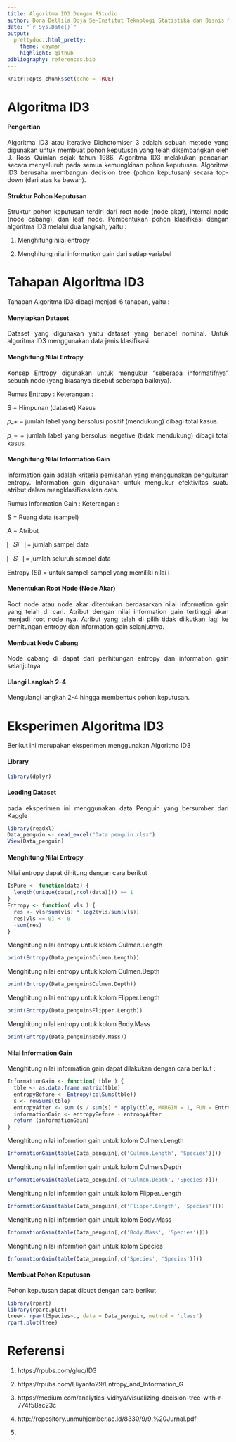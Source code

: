 ```yaml
---
title: Algoritma ID3 Dengan RStudio
author: Dona Dellila Doja Se-Institut Teknologi Statistika dan Bisnis Muhammadiyah
date: "`r Sys.Date()`"
output:
  prettydoc::html_pretty:
    theme: cayman
    highlight: github
bibliography: references.bib
---
```


```{=html}
<style>
body{
text-align: justify}
</style>
```
```r
knitr::opts_chunk$set(echo = TRUE)
```

# Algoritma ID3

#### Pengertian
Algoritma ID3 atau Iterative Dichotomiser 3 adalah sebuah metode yang digunakan untuk membuat pohon keputusan yang telah dikembangkan oleh J. Ross Quinlan sejak tahun 1986. Algoritma ID3 melakukan pencarian secara menyeluruh pada semua kemungkinan pohon keputusan. Algoritma ID3 berusaha membangun decision tree (pohon keputusan) secara top-down (dari atas ke bawah).

#### Struktur Pohon Keputusan
Struktur pohon keputusan terdiri dari root node (node akar), internal node (node cabang), dan leaf node.
Pembentukan pohon klasifikasi dengan algoritma ID3 melalui dua langkah, yaitu :

1. Menghitung nilai entropy 

2. Menghitung nilai information gain dari setiap variabel

# Tahapan Algoritma ID3
Tahapan Algoritma ID3 dibagi menjadi 6 tahapan, yaitu :

#### Menyiapkan Dataset
Dataset yang digunakan yaitu dataset yang berlabel nominal. Untuk algoritma ID3 menggunakan data jenis klasifikasi.   

#### Menghitung Nilai Entropy
Konsep Entropy digunakan untuk mengukur “seberapa informatifnya” sebuah node (yang biasanya disebut seberapa baiknya).

Rumus Entropy :
\begin{equation}
\operatorname{entropy}(s)=-p_{+} \log _2 p_{+}-p_{-} \log _2 p_{-}
\end{equation}
Keterangan :

S    = Himpunan (dataset) Kasus

𝑝_+ = jumlah label yang bersolusi positif (mendukung) dibagi total kasus. 

𝑝_− = jumlah label yang bersolusi negative (tidak mendukung) dibagi total kasus.
	
#### Menghitung Nilai Information Gain
Information gain adalah kriteria pemisahan yang menggunakan pengukuran entropy. Information gain digunakan untuk mengukur efektivitas suatu atribut dalam mengklasifikasikan data. 

Rumus Information Gain :
\begin{equation}
\operatorname{Gain}(A)=\operatorname{entropy}(s)-\sum_{i=1}^k \frac{|S i|}{|S|} x \operatorname{entropy}(S i)
\end{equation}
Keterangan :

S = Ruang data (sampel)

A = Atribut 

⎸𝑆𝑖⎹ = jumlah sampel data

⎸𝑆⎹ = jumlah seluruh sampel data

Entropy (Si) = untuk sampel-sampel yang memiliki nilai i

#### Menentukan Root Node (Node Akar)
Root node atau node akar ditentukan berdasarkan nilai information gain yang telah di cari. Atribut dengan nilai information gain tertinggi akan menjadi root node nya. Atribut yang telah di pilih tidak diikutkan lagi ke perhitungan entropy dan information gain selanjutnya. 

#### Membuat Node Cabang
Node cabang di dapat dari perhitungan entropy dan information gain selanjutnya.

#### Ulangi Langkah 2-4
Mengulangi langkah 2-4 hingga membentuk pohon keputusan.

# Eksperimen Algoritma ID3
Berikut ini merupakan eksperimen menggunakan Algoritma ID3

#### Library
```r
library(dplyr)
```

#### Loading Dataset
pada eksperimen ini menggunakan data Penguin yang bersumber dari Kaggle
```r
library(readxl)
Data_penguin <- read_excel("Data penguin.xlsx")
View(Data_penguin)
```

#### Menghitung Nilai Entropy
Nilai entropy dapat dihitung dengan cara berikut
```r
IsPure <- function(data) {
  length(unique(data[,ncol(data)])) == 1
}
Entropy <- function( vls ) {
  res <- vls/sum(vls) * log2(vls/sum(vls))
  res[vls == 0] <- 0
  -sum(res)
}
```
Menghitung nilai entropy untuk kolom Culmen.Length
```r
print(Entropy(Data_penguin$Culmen.Length))
```
Menghitung nilai entropy untuk kolom Culmen.Depth
```r
print(Entropy(Data_penguin$Culmen.Depth))
```
Menghitung nilai entropy untuk kolom Flipper.Length
```r
print(Entropy(Data_penguin$Flipper.Length))
```
Menghitung nilai entropy untuk kolom Body.Mass
```r
print(Entropy(Data_penguin$Body.Mass))
```
#### Nilai Information Gain
Menghitung nilai information gain dapat dilakukan dengan cara berikut :
```r
InformationGain <- function( tble ) {
  tble <- as.data.frame.matrix(tble)
  entropyBefore <- Entropy(colSums(tble))
  s <- rowSums(tble)
  entropyAfter <- sum (s / sum(s) * apply(tble, MARGIN = 1, FUN = Entropy ))
  informationGain <- entropyBefore - entropyAfter
  return (informationGain)
}
```
Menghitung nilai informtion gain untuk kolom Culmen.Length
```r
InformationGain(table(Data_penguin[,c('Culmen.Length', 'Species')]))
```
Menghitung nilai informtion gain untuk kolom Culmen.Depth
```r
InformationGain(table(Data_penguin[,c('Culmen.Depth', 'Species')]))
```
Menghitung nilai informtion gain untuk kolom Flipper.Length
```r
InformationGain(table(Data_penguin[,c('Flipper.Length', 'Species')]))
```
Menghitung nilai informtion gain untuk kolom Body.Mass
```r
InformationGain(table(Data_penguin[,c('Body.Mass', 'Species')]))
```
Menghitung nilai informtion gain untuk kolom Species
```r
InformationGain(table(Data_penguin[,c('Species', 'Species')]))
```
#### Membuat Pohon Keputusan
Pohon keputusan dapat dibuat dengan cara berikut
```r
library(rpart) 
library(rpart.plot) 
tree<- rpart(Species~., data = Data_penguin, method = 'class') 
rpart.plot(tree)
```

# Referensi

1. https://rpubs.com/gluc/ID3

2. https://rpubs.com/Eliyanto29/Entropy_and_Information_G

3. https://medium.com/analytics-vidhya/visualizing-decision-tree-with-r-774f58ac23c

4. http://repository.unmuhjember.ac.id/8330/9/9.%20Jurnal.pdf

5. 